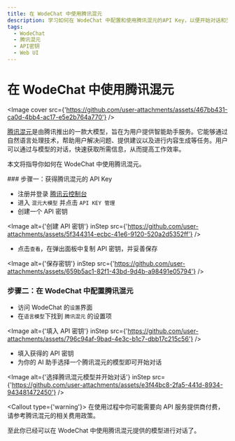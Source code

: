 ```yaml
---
title: 在 WodeChat 中使用腾讯混元
description: 学习如何在 WodeChat 中配置和使用腾讯混元的API Key，以便开始对话和交互。
tags:
  - WodeChat
  - 腾讯混元
  - API密钥
  - Web UI
---
```


# 在 WodeChat 中使用腾讯混元

<Image cover src={'https://github.com/user-attachments/assets/467bb431-ca0d-4bb4-ac17-e5e2b764a770'} />

[腾讯混元](https://hunyuan.tencent.com/)是由腾讯推出的一款大模型，旨在为用户提供智能助手服务。它能够通过自然语言处理技术，帮助用户解决问题、提供建议以及进行内容生成等任务。用户可以通过与模型的对话，快速获取所需信息，从而提高工作效率。

本文将指导你如何在 WodeChat 中使用腾讯混元。

<Steps>
  ### 步骤一：获得腾讯混元的 API Key

  - 注册并登录 [腾讯云控制台](https://console.cloud.tencent.com/hunyuan/api-key)
  - 进入 `混元大模型` 并点击 `API KEY 管理`
  - 创建一个 API 密钥

  <Image alt={'创建 API 密钥'} inStep src={'https://github.com/user-attachments/assets/5f344314-ecbc-41e6-9120-520a2d5352ff'} />

  - 点击`查看`，在弹出面板中复制 API 密钥，并妥善保存

  <Image alt={'保存密钥'} inStep src={'https://github.com/user-attachments/assets/659b5ac1-82f1-43bd-9d4b-a98491e05794'} />

  ### 步骤二：在 WodeChat 中配置腾讯混元

  - 访问 WodeChat 的`设置`界面
  - 在`语言模型`下找到 `腾讯混元` 的设置项

  <Image alt={'填入 API 密钥'} inStep src={'https://github.com/user-attachments/assets/796c94af-9bad-4e3c-b1c7-dbb17c215c56'} />

  - 填入获得的 API 密钥
  - 为你的 AI 助手选择一个腾讯混元的模型即可开始对话

  <Image alt={'选择腾讯混元模型并开始对话'} inStep src={'https://github.com/user-attachments/assets/e3f44bc8-2fa5-441d-8934-943481472450'} />

  <Callout type={'warning'}>
    在使用过程中你可能需要向 API 服务提供商付费，请参考腾讯混元的相关费用政策。
  </Callout>
</Steps>

至此你已经可以在 WodeChat 中使用腾讯混元提供的模型进行对话了。
